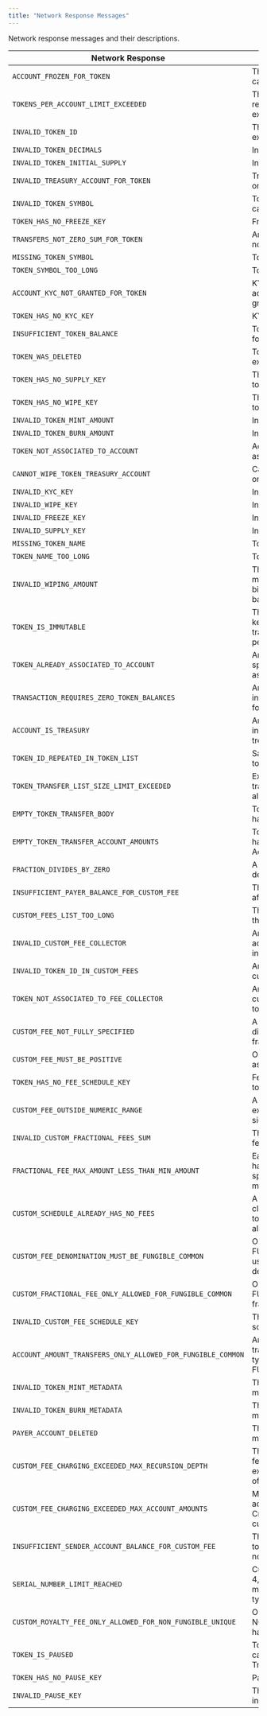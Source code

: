 ---
title: "Network Response Messages"
---


Network response messages and their descriptions.

| Network Response                                            | Description                                                                                            |
| ----------------------------------------------------------- | ------------------------------------------------------------------------------------------------------ |
| `ACCOUNT_FROZEN_FOR_TOKEN`                                  | The account is frozen and cannot transact with the token                                               |
| `TOKENS_PER_ACCOUNT_LIMIT_EXCEEDED`                         | The maximum number of token relations for a given account is exceeded                                  |
| `INVALID_TOKEN_ID`                                          | The token is invalid or does not exist                                                                 |
| `INVALID_TOKEN_DECIMALS`                                    | Invalid token decimals                                                                                 |
| `INVALID_TOKEN_INITIAL_SUPPLY`                              | Invalid token initial supply                                                                           |
| `INVALID_TREASURY_ACCOUNT_FOR_TOKEN`                        | Treasury account does not exist or is deleted                                                          |
| `INVALID_TOKEN_SYMBOL`                                      | Token Symbol is not UTF-8 capitalized alphabetical string                                              |
| `TOKEN_HAS_NO_FREEZE_KEY`                                   | Freeze key is not set on a token                                                                       |
| `TRANSFERS_NOT_ZERO_SUM_FOR_TOKEN`                          | Amounts in the transfer list are not net-zero                                                          |
| `MISSING_TOKEN_SYMBOL`                                      | Token Symbol is not provided                                                                           |
| `TOKEN_SYMBOL_TOO_LONG`                                     | Token Symbol is too long                                                                               |
| `ACCOUNT_KYC_NOT_GRANTED_FOR_TOKEN`                         | KYC must be granted and the account does not have KYC granted                                          |
| `TOKEN_HAS_NO_KYC_KEY`                                      | KYC key is not set on a token                                                                          |
| `INSUFFICIENT_TOKEN_BALANCE`                                | Token balance is not sufficient for the transaction                                                    |
| `TOKEN_WAS_DELETED`                                         | Token transactions cannot be executed on deleted token                                                 |
| `TOKEN_HAS_NO_SUPPLY_KEY`                                   | The supply key is not set on a token                                                                   |
| `TOKEN_HAS_NO_WIPE_KEY`                                     | The wipe key is not set on a token                                                                     |
| `INVALID_TOKEN_MINT_AMOUNT`                                 | Invalid mint amount                                                                                    |
| `INVALID_TOKEN_BURN_AMOUNT`                                 | Invalid burn amount                                                                                    |
| `TOKEN_NOT_ASSOCIATED_TO_ACCOUNT`                           | Account has not been associated with an account                                                        |
| `CANNOT_WIPE_TOKEN_TREASURY_ACCOUNT`                        | Cannot execute wipe operation on treasury account                                                      |
| `INVALID_KYC_KEY`                                           | Invalid kyc key                                                                                        |
| `INVALID_WIPE_KEY`                                          | Invalid wipe key                                                                                       |
| `INVALID_FREEZE_KEY`                                        | Invalid freeze key                                                                                     |
| `INVALID_SUPPLY_KEY`                                        | Invalid supply key                                                                                     |
| `MISSING_TOKEN_NAME`                                        | Token Name is not provided                                                                             |
| `TOKEN_NAME_TOO_LONG`                                       | Token Name is too long                                                                                 |
| `INVALID_WIPING_AMOUNT`                                     | The provided wipe amount must not be negative, zero or bigger than the token holder balance            |
| `TOKEN_IS_IMMUTABLE`                                        | The token does not have Admin key set, thus update/delete transactions cannot be performed             |
| `TOKEN_ALREADY_ASSOCIATED_TO_ACCOUNT`                       | An associateToken operation specified a token already associated with the account                      |
| `TRANSACTION_REQUIRES_ZERO_TOKEN_BALANCES`                  | An attempted operation is invalid until all token balances for the target account are zero             |
| `ACCOUNT_IS_TREASURY`                                       | An attempted operation is invalid because the account is a treasury                                    |
| `TOKEN_ID_REPEATED_IN_TOKEN_LIST`                           | Same TokenIDs present in the token list                                                                |
| `TOKEN_TRANSFER_LIST_SIZE_LIMIT_EXCEEDED`                   | Exceeded the number of token transfers (both from and to) allowed for token transfer list              |
| `EMPTY_TOKEN_TRANSFER_BODY`                                 | TokenTransfersTransactionBody has no TokenTransferList                                                 |
| `EMPTY_TOKEN_TRANSFER_ACCOUNT_AMOUNTS`                      | TokenTransfersTransactionBody has a TokenTransferList with no AccountAmounts                           |
| `FRACTION_DIVIDES_BY_ZERO`                                  | A custom fractional fee set a denominator of zero                                                      |
| `INSUFFICIENT_PAYER_BALANCE_FOR_CUSTOM_FEE`                 | The transaction payer could not afford a custom fee                                                    |
| `CUSTOM_FEES_LIST_TOO_LONG`                                 | The customFees list is longer than allowed limit 10                                                    |
| `INVALID_CUSTOM_FEE_COLLECTOR`                              | Any of the feeCollector accounts for customFees is invalid                                             |
| `INVALID_TOKEN_ID_IN_CUSTOM_FEES`                           | Any of the token Ids in customFees is invalid                                                          |
| `TOKEN_NOT_ASSOCIATED_TO_FEE_COLLECTOR`                     | Any of the token Ids in customFees are not associated to feeCollector                                  |
| `CUSTOM_FEE_NOT_FULLY_SPECIFIED`                            | A custom fee schedule entry did not specify either a fixed or fractional fee                           |
| `CUSTOM_FEE_MUST_BE_POSITIVE`                               | Only positive fees may be assessed at this time                                                        |
| `TOKEN_HAS_NO_FEE_SCHEDULE_KEY`                             | Fee schedule key is not set on token                                                                   |
| `CUSTOM_FEE_OUTSIDE_NUMERIC_RANGE`                          | A fractional custom fee exceeded the range of a 64-bit signed integer                                  |
| `INVALID_CUSTOM_FRACTIONAL_FEES_SUM`                        | The sum of all custom fractional fees must be strictly less than 1                                     |
| `FRACTIONAL_FEE_MAX_AMOUNT_LESS_THAN_MIN_AMOUNT`            | Each fractional custom fee must have its maximum\_amount, if specified, at least its minimum\_amount   |
| `CUSTOM_SCHEDULE_ALREADY_HAS_NO_FEES`                       | A fee schedule update tried to clear the custom fees from a token whose fee schedule was already empty |
| `CUSTOM_FEE_DENOMINATION_MUST_BE_FUNGIBLE_COMMON`           | Only tokens of type FUNGIBLE\_COMMON can be used as fee schedule denominations                         |
| `CUSTOM_FRACTIONAL_FEE_ONLY_ALLOWED_FOR_FUNGIBLE_COMMON`    | Only tokens of type FUNGIBLE\_COMMON can have fractional fees                                          |
| `INVALID_CUSTOM_FEE_SCHEDULE_KEY`                           | The provided custom fee schedule key was invalid                                                       |
| `ACCOUNT_AMOUNT_TRANSFERS_ONLY_ALLOWED_FOR_FUNGIBLE_COMMON` | An AccountAmount token transfers list referenced a token type other than FUNGIBLE\_COMMON              |
| `INVALID_TOKEN_MINT_METADATA`                               | The requested token mint metadata was invalid                                                          |
| `INVALID_TOKEN_BURN_METADATA`                               | The requested token burn metadata was invalid                                                          |
| `PAYER_ACCOUNT_DELETED`                                     | The payer account has been marked as deleted                                                           |
| `CUSTOM_FEE_CHARGING_EXCEEDED_MAX_RECURSION_DEPTH`          | The reference chain of custom fees for a transferred token exceeded the maximum length of 2            |
| `CUSTOM_FEE_CHARGING_EXCEEDED_MAX_ACCOUNT_AMOUNTS`          | More than 20 balance adjustments were to satisfy a CryptoTransfer and its implied custom fee payments  |
| `INSUFFICIENT_SENDER_ACCOUNT_BALANCE_FOR_CUSTOM_FEE`        | The sender account in the token transfer transaction could not afford a custom fee                     |
| `SERIAL_NUMBER_LIMIT_REACHED`                               | Currently no more than 4,294,967,295 NFTs may be minted for a given unique token type                  |
| `CUSTOM_ROYALTY_FEE_ONLY_ALLOWED_FOR_NON_FUNGIBLE_UNIQUE`   | Only tokens of type NON\_FUNGIBLE\_UNIQUE can have royalty fees                                        |
| `TOKEN_IS_PAUSED`                                           | Token is paused. This Token cannot be a part of any kind of Transaction until unpaused.                |
| `TOKEN_HAS_NO_PAUSE_KEY`                                    | Pause key is not set on token                                                                          |
| `INVALID_PAUSE_KEY`                                         | The provided pause key was invalid                                                                     |
